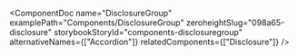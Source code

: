 
<ComponentDoc
  name="DisclosureGroup"
  examplePath="Components/DisclosureGroup"
  zeroheightSlug="098a65-disclosure"
  storybookStoryId="components-disclosuregroup"
  alternativeNames={["Accordion"]}
  relatedComponents={["Disclosure"]}
/>
